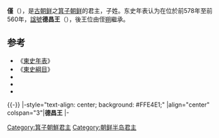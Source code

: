 {{朝鮮半島君王
|名稱=德昌王
|箕子代數=25
|前任=[[奉日王|奉日王]]
|繼任=[[寿圣王|寿圣王]]
|畫像=
|畫像大小=
|說明=
|在位=前578年 - 前560年
|年號=
|姓名=
|封號=
|字=
|號=
|別名=
|出生年=
|立世子=
|逝世年=
|廟號=
|諡號=
|尊號=
|陵墓=
|父親=
|嫡母=
|前母=
|母親=
|繼母=
|皇后=
|王后=
|王妃=
|妃=
|嬪=
|宮主=
|翁主=
|貴人=
|昭儀=
|昭容=
|昭媛=
|淑儀=
|淑容=
|淑媛=
|尚宮=
|尚寢=
|內人=
|宮人=
|位號不明=
|兄弟=
|姊妹=
|嫡兄弟=
|嫡姊妹=
|庶兄弟=
|庶姊妹=
|同胞兄弟=
|同胞姊妹=
|異母兄弟=
|異母姊妹=
|嫡子=
|庶子=
|嫡女=
|庶女=
|注釋=
}}
'''僅'''（{{bd|？||前560年|catIdx=Z子}}），是[[古朝鲜|古朝鲜]]之[[箕子朝鲜|箕子朝鲜]]的君主，子姓。东史年表认为在位於前578年至前560年，[[諡號|諡號]]'''德昌王'''（{{Lang-ko|덕창왕}}），後王位由侄[[寿圣王|朔]]繼承。

== 参考 ==
* 《[[東史年表|東史年表]]》 
* 《[[東史綱目|東史綱目]]》 
* {{Cite news|author={{ill|李德懋|ko|이덕무}}|date=|title=盎葉記 箕子朝鮮世系|publisher=[[盎葉記|盎葉記]]|url=http://db.itkc.or.kr/index.jsp?bizName=MM&url=/itkcdb/text/nodeViewIframe.jsp?bizName=MM%26finId=027%26gunchaId=av055%26muncheId=01%26seojiId=kc_mm_a577 |archiveurl=https://web.archive.org/web/20140222025108if_/http://db.itkc.or.kr/index.jsp?bizName=MM&url=/itkcdb/text/nodeViewIframe.jsp%3FbizName=MM%26finId=027%26gunchaId=av055%26muncheId=01%26seojiId=kc_mm_a577|archivedate=2014-02-22}}
* {{Cite news|author={{ill|李德懋|ko|이덕무}}|date=|title=紀年兒覽 卷5 箕子朝鮮|publisher={{ill|東北亞歷史財團|ko|동북아역사재단}}|url=http://contents.nahf.or.kr/item/item.do?levelId=gb.d_0005_0030|archiveurl=https://web.archive.org/web/20161029134114/http://contents.nahf.or.kr/item/item.do?levelId=gb.d_0005_0030|archivedate=2016-10-29}}
* {{Cite news|author=|date=|title=箕子朝鮮王位世系|publisher=[[清州韓氏|清州韓氏中央宗親会]]|url=http://www.cheongjuhan.net/htmls/han04-1-05-8.htm|archiveurl=https://web.archive.org/web/20150405090816/http://www.cheongjuhan.net/htmls/han04-1-05-8.htm|archivedate=2015-04-05}}

{{箕子朝鲜君主}}

{{-}}
{{start box}}
|-style="text-align: center; background: #FFE4E1;"
|align="center" colspan="3"|'''德昌王'''
|-
{{s-before|[[奉日王|奉日王]]}}
{{s-title|[[朝鮮半島君主列表#箕子朝鮮|箕子朝鮮國王]]|前578年 - 前560年}}
{{s-after|[[壽聖王|壽聖王]]}}

[[Category:箕子朝鮮君主|Category:箕子朝鮮君主]]
[[Category:朝鲜半岛君主|Category:朝鲜半岛君主]]